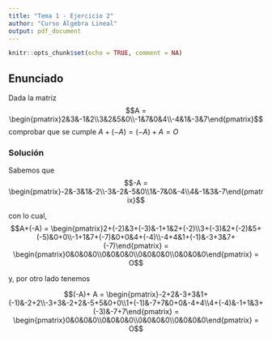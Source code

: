 ---
title: "Tema 1 - Ejercicio 2"
author: "Curso Álgebra Lineal"
output: pdf_document
---

```{r setup, include=FALSE}
knitr::opts_chunk$set(echo = TRUE, comment = NA)
```

## Enunciado

Dada la matriz $$A = \begin{pmatrix}2&3&-1&2\\3&2&5&0\\-1&7&0&4\\-4&1&-3&7\end{pmatrix}$$ comprobar que se cumple $A+(-A) = (-A)+A=O$

### Solución

Sabemos que $$-A = \begin{pmatrix}-2&-3&1&-2\\-3&-2&-5&0\\1&-7&0&-4\\4&-1&3&-7\end{pmatrix}$$

con lo cual, $$A+(-A) = \begin{pmatrix}2+(-2)&3+(-3)&-1+1&2+(-2)\\3+(-3)&2+(-2)&5+(-5)&0+0\\-1+1&7+(-7)&0+0&4+(-4)\\-4+4&1+(-1)&-3+3&7+(-7)\end{pmatrix} = \begin{pmatrix}0&0&0&0\\0&0&0&0\\0&0&0&0\\0&0&0&0\end{pmatrix} = O$$

y, por otro lado tenemos 

$$(-A)+ A = \begin{pmatrix}-2+2&-3+3&1+(-1)&-2+2\\-3+3&-2+2&-5+5&0+0\\1+(-1)&-7+7&0+0&-4+4\\4+(-4)&-1+1&3+(-3)&-7+7\end{pmatrix} = \begin{pmatrix}0&0&0&0\\0&0&0&0\\0&0&0&0\\0&0&0&0\end{pmatrix} = O$$